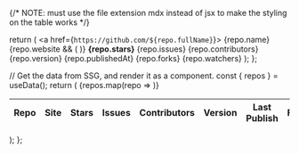 {/* NOTE: must use the file extension mdx instead of jsx to make the styling on the table works */}


  return (
    <tr>
      <td>
        <a href={`https://github.com/${repo.fullName}`}>
          {repo.name}
        </a>
      </td>
      <td>
        {repo.website && (
          <a href={repo.website} target="_blank" rel="noopener noreferrer">
            <FaExternalLinkAlt />
          </a>
        )}
      </td>
      <td><strong>{repo.stars}</strong></td>
      <td>{repo.issues}</td>
      <td>{repo.contributors}</td>
      <td>{repo.version}</td>
      <td>{repo.publishedAt}</td>
      <td>{repo.forks}</td>
      <td>{repo.watchers}</td>
    </tr>
  );
};

  // Get the data from SSG, and render it as a component.
  const { repos } = useData();
  return (
    <table>
      <thead>
        <tr>
          <th>Repo</th>
          <th>Site</th>
          <th>Stars</th>
          <th>Issues</th>
          <th>Contributors</th>
          <th>Version</th>
          <th>Last Publish</th>
          <th>Forks</th>
          <th>Watchers</th>
        </tr>
      </thead>
      <tbody>
        {repos.map(repo => <Row key={repo.name} repo={repo} />)}
      </tbody>
    </table>
  );
};